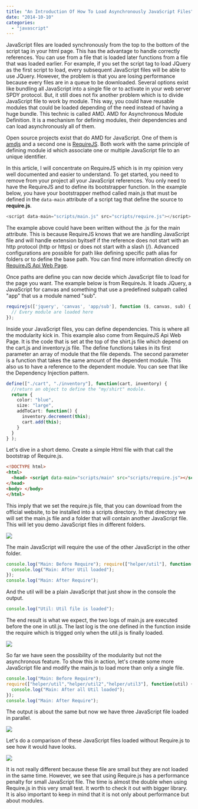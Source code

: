 ```yaml
---
title: "An Introduction Of How To Load Asynchronously JavaScript Files"
date: "2014-10-10"
categories: 
  - "javascript"
---
```


JavaScript files are loaded synchronously from the top to the bottom of the script tag in your html page. This has the advantage to handle correctly references. You can use from a file that is loaded later functions from a file that was loaded earlier. For example, if you set the script tag to load JQuery as the first script to load, every subsequent JavaScript files will be able to use JQuery. However, the problem is that you are losing performance because every files are in a queue to be downloaded. Several options exist like bundling all JavaScript into a single file or to activate in your web server SPDY protocol. But, it still does not fix another problem which is to divide JavaScript file to work by module. This way, you could have reusable modules that could be loaded depending of the need instead of having a huge bundle. This technic is called AMD. AMD for Asynchronous Module Definition. It is a mechanism for defining modules, their dependencies and can load asynchronously all of them.

Open source projects exist that do AMD for JavaScript. One of them is [amdjs](https://github.com/amdjs/amdjs-api) and a second one is [RequireJS](http://requirejs.org/). Both work with the same principle of defining module id which associate one or multiple JavaScript file to an unique identifier.

In this article, I will concentrate on RequireJS which is in my opinion very well documented and easier to understand. To get started, you need to remove from your project all your JavaScript references. You only need to have the RequireJS and to define its bootstrapper function. In the example below, you have your bootstrapper method called main.js that must be defined in the `data-main` attribute of a script tag that define the source to **require.js**.

```typescript
<script data-main="scripts/main.js" src="scripts/require.js"></script> 
``` 

The example above could have been written without the .js for the main attribute. This is because RequireJS knows that we are handling JavaScript file and will handle extension byitself if the reference does not start with an http protocol (http or https) or does not start with a slash (/). Advanced configurations are possible for path like defining specific path alias for folders or to define the base path. You can find more information directly on [RequireJS Api Web Page](http://requirejs.org/docs/api.html#jsfiles).

Once paths are define you can now decide which JavaScript file to load for the page you want. The example below is from RequireJs. It loads JQuery, a JavaScript for canvas and something that use a predefined subpath called "app" that us a module named "sub". 

```typescript
requirejs(['jquery', 'canvas', 'app/sub'], function ($, canvas, sub) { 
  // Every module are loaded here 
}); 
``` 


Inside your JavaScript files, you can define dependencies. This is where all the modularity kick in. This example also come from RequireJS Api Web Page. It is the code that is set at the top of the shirt.js file which depend on the cart.js and inventory.js file. The define functions takes in its first parameter an array of module that the file depends. The second parameter is a function that takes the same amount of the dependent module. This also us to have a reference to the dependent module. You can see that like the Dependency Injection pattern.

```typescript
define(["./cart", "./inventory"], function(cart, inventory) { 
  //return an object to define the "my/shirt" module. 
  return { 
    color: "blue", 
    size: "large", 
    addToCart: function() { 
      inventory.decrement(this); 
      cart.add(this); 
    } 
  } 
} ); 
``` 


Let's dive in a short demo. Create a simple Html file with that call the bootstrap of Require.js. 

```html  
<!DOCTYPE html> 
<html> 
  <head> <script data-main="scripts/main" src="scripts/require.js"></script> 
</head> 
<body> </body> 
</html> 
``` 

This imply that we set the require.js file, that you can download from the official website, to be installed into a scripts directory. In that directory we will set the main.js file and a folder that will contain another JavaScript file. This will let you demo JavaScript files in different folders.

![](/images/blog/requireExample.png)

The main JavaScript will require the use of the other JavaScript in the other folder. 

```typescript
console.log("Main: Before Require"); require(["helper/util"], function(util) { 
  console.log("Main: After Util loaded"); 
}); 
console.log("Main: After Require"); 
``` 

And the util will be a plain JavaScript that just show in the console the output. 

```typescript
console.log("Util: Util file is loaded"); 
``` 


The end result is what we expect, the two logs of main.js are executed before the one in util.js. The last log is the one defined in the function inside the require which is trigged only when the util.js is finally loaded.

![](/images/blog/requireOutput.png)

So far we have seen the possibility of the modularity but not the asynchronous feature. To show this in action, let's create some more JavaScript file and modify the main.js to load more than only a single file.

```typescript
console.log("Main: Before Require"); 
require(["helper/util","helper/util2","helper/util3"], function(util) { 
  console.log("Main: After all Util loaded"); 
}); 
console.log("Main: After Require"); 
``` 

The output is about the same but now we have three JavaScript file loaded in parallel. 

![](/images/blog/requireAsync-400x127.png)

Let's do a comparison of these JavaScript files loaded without Require.js to see how it would have looks. 

![](/images/blog/requireNoRequireOuputPerformance-400x119.png)

It is not really different because these file are small but they are not loaded in the same time. However, we see that using Require.js has a performance penalty for small JavaScript file. The time is almost the double when using Require.js in this very small test. It worth to check it out with bigger library. It is also important to keep in mind that it is not only about performance but about modules.
